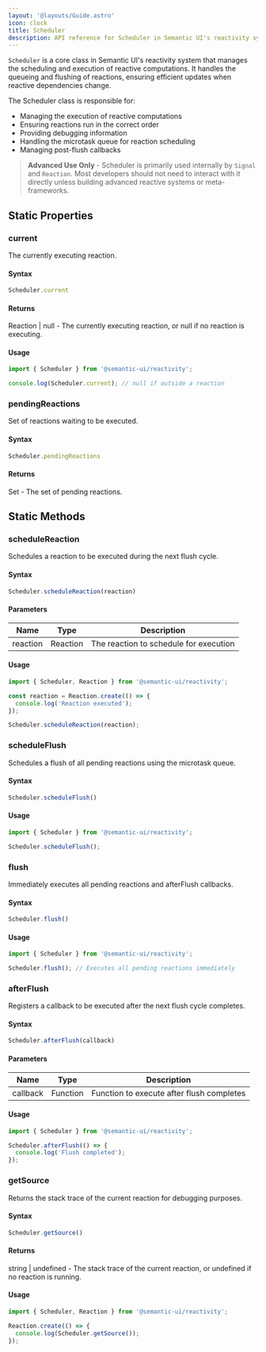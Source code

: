 ```yaml
---
layout: '@layouts/Guide.astro'
icon: clock
title: Scheduler
description: API reference for Scheduler in Semantic UI's reactivity system
---
```


`Scheduler` is a core class in Semantic UI's reactivity system that manages the scheduling and execution of reactive computations. It handles the queueing and flushing of reactions, ensuring efficient updates when reactive dependencies change.

The Scheduler class is responsible for:
- Managing the execution of reactive computations
- Ensuring reactions run in the correct order
- Providing debugging information
- Handling the microtask queue for reaction scheduling
- Managing post-flush callbacks


> **Advanced Use Only** - Scheduler is primarily used internally by `Signal` and `Reaction`. Most developers should not need to interact with it directly unless building advanced reactive systems or meta-frameworks.

## Static Properties

### current

The currently executing reaction.

#### Syntax
```javascript
Scheduler.current
```

#### Returns

Reaction | null - The currently executing reaction, or null if no reaction is executing.

#### Usage

```javascript
import { Scheduler } from '@semantic-ui/reactivity';

console.log(Scheduler.current); // null if outside a reaction
```

### pendingReactions

Set of reactions waiting to be executed.

#### Syntax
```javascript
Scheduler.pendingReactions
```

#### Returns

Set - The set of pending reactions.

## Static Methods

### scheduleReaction

Schedules a reaction to be executed during the next flush cycle.

#### Syntax
```javascript
Scheduler.scheduleReaction(reaction)
```

#### Parameters

| Name | Type | Description |
|------|------|-------------|
| reaction | Reaction | The reaction to schedule for execution |

#### Usage

```javascript
import { Scheduler, Reaction } from '@semantic-ui/reactivity';

const reaction = Reaction.create(() => {
  console.log('Reaction executed');
});

Scheduler.scheduleReaction(reaction);
```

### scheduleFlush

Schedules a flush of all pending reactions using the microtask queue.

#### Syntax
```javascript
Scheduler.scheduleFlush()
```

#### Usage

```javascript
import { Scheduler } from '@semantic-ui/reactivity';

Scheduler.scheduleFlush();
```

### flush

Immediately executes all pending reactions and afterFlush callbacks.

#### Syntax
```javascript
Scheduler.flush()
```

#### Usage

```javascript
import { Scheduler } from '@semantic-ui/reactivity';

Scheduler.flush(); // Executes all pending reactions immediately
```

### afterFlush

Registers a callback to be executed after the next flush cycle completes.

#### Syntax
```javascript
Scheduler.afterFlush(callback)
```

#### Parameters

| Name | Type | Description |
|------|------|-------------|
| callback | Function | Function to execute after flush completes |

#### Usage

```javascript
import { Scheduler } from '@semantic-ui/reactivity';

Scheduler.afterFlush(() => {
  console.log('Flush completed');
});
```

### getSource

Returns the stack trace of the current reaction for debugging purposes.

#### Syntax
```javascript
Scheduler.getSource()
```

#### Returns

string | undefined - The stack trace of the current reaction, or undefined if no reaction is running.

#### Usage

```javascript
import { Scheduler, Reaction } from '@semantic-ui/reactivity';

Reaction.create(() => {
  console.log(Scheduler.getSource());
});
```

